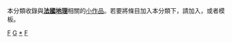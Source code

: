 {{Catnav|頁面分類|地理|国家|欧洲国家|法国|法國地理}}
{{細分}}
{{hiddencat}}
{{WPSS-cat}}
本分類收錄與'''[[法國地理|法國地理]]'''相關的[[Wikipedia:小作品|小作品]]。若要將條目加入本分類下，請加入'''{{tl|France-geo-stub}}'''，或者'''{{tl|法國地理小作品}}'''模板。

[[Category:歐洲地理小作品|F]]
[[Category:法國小作品|G]]
[[Category:法國地理|*]]
[[Category:條目太多的小作品類別|F]]